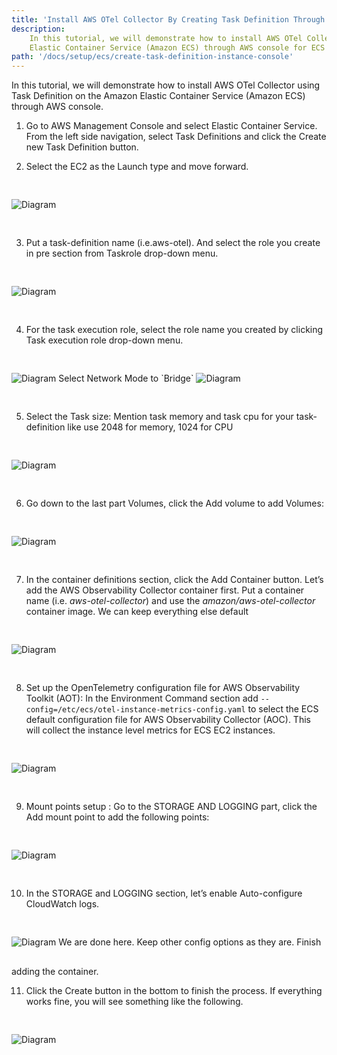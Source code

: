 ```yaml
---
title: 'Install AWS OTel Collector By Creating Task Definition Through AWS Console for ECS EC2 instance metrics '
description:
    In this tutorial, we will demonstrate how to install AWS OTel Collector using Task Definition on the Amazon
    Elastic Container Service (Amazon ECS) through AWS console for ECS EC2 instance metrics.
path: '/docs/setup/ecs/create-task-definition-instance-console'
---
```



In this tutorial, we will demonstrate how to install AWS OTel Collector using Task Definition on the Amazon Elastic
Container Service (Amazon ECS) through AWS console.

<SectionSeparator />

1. Go to AWS Management Console and select Elastic Container Service. From the left side navigation,
select <Link to="https://us-west-2.console.aws.amazon.com/ecs/home?/taskDefinitions#/taskDefinitions">Task Definitions</Link>
and click the Create new Task Definition button.

2. Select the EC2 as the Launch type and move forward.

<img src={task_01} alt="Diagram" style="margin: 30px 0;" />

3. Put a task-definition name (i.e.aws-otel). And select the role you create in pre section from Taskrole drop-down menu.
<img src={task2} alt="Diagram" style="margin: 30px 0;" />

4. For the task execution role, select the role name you created by clicking Task execution role drop-down menu.
<img src={task3} alt="Diagram" style="margin: 30px 0;" />
Select Network Mode to `Bridge`
<img src={task25} alt="Diagram" style="margin: 30px 0;" />

5. Select the Task size:
Mention task memory and task cpu  for your task-definition like use 2048 for memory, 1024 for CPU
<img src={task5} alt="Diagram" style="margin: 30px 0;" />

6. Go down to the last part Volumes, click the Add volume to add Volumes:
<img src={task26} alt="Diagram" style="margin: 30px 0;" />

7. In the container definitions section, click the Add Container button. Let’s add the AWS Observability Collector container first.
Put a container name (i.e. *aws-otel-collector*) and use the *amazon/aws-otel-collector* container image.
We can keep everything else default
<img src={task6} alt="Diagram" style="margin: 30px 0;" />

8. Set up the OpenTelemetry configuration file for AWS Observability Toolkit (AOT):
In the  Environment Command section add `--config=/etc/ecs/otel-instance-metrics-config.yaml` to select the ECS default configuration
file for AWS Observability Collector (AOC). This will collect the instance level metrics for ECS EC2 instances.
<img src={task7} alt="Diagram" style="margin: 30px 0;" />

9. Mount points setup :
Go to the STORAGE AND LOGGING part, click the Add mount point to add the following points:
<img src={task27} alt="Diagram" style="margin: 30px 0;" />

10. In the STORAGE and LOGGING section, let’s enable Auto-configure CloudWatch logs.
<img src={task10} alt="Diagram" style="margin: 30px 0;" />
We are done here. Keep other config options as they are. Finish adding the container.

11. Click the Create button in the bottom to finish the process. If everything works fine, you will see something like the following.
<img src={task19} alt="Diagram" style="margin: 30px 0;" />